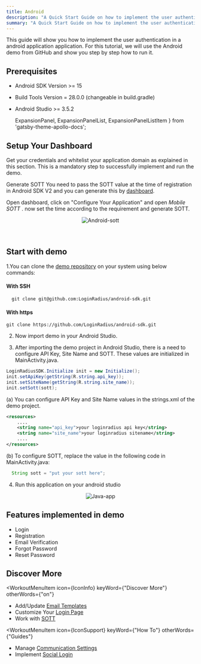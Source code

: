 ```yaml
---
title: Android
description: "A Quick Start Guide on how to implement the user authentication in a android application."
summary: "A Quick Start Guide on how to implement the user authentication in a android application."
---
```


This guide will show you how to implement the user authentication in a android application application. For this tutorial, we will use the Android demo from GitHub and show you step by step how to run it.

## Prerequisites

* Android SDK Version >= 15
* Build Tools Version = 28.0.0 (changeable in build.gradle)
* Android Studio >= 3.5.2

  ExpansionPanel,
  ExpansionPanelList,
  ExpansionPanelListItem
} from 'gatsby-theme-apollo-docs';


## Setup Your Dashboard

Get your credentials and whitelist your application domain as explained in this section. This is a mandatory step to successfully implement and run the demo.

<ExpansionPanel title="Click here to view details">
<Setup />
</ExpansionPanel>


Generate SOTT You need to pass the SOTT value at the time of registration in Android SDK V2 and you can generate this by [dashboard](https://dashboard.loginradius.com/dashboard).

Open dashboard, click on "Configure Your Application" and open *Mobile SOTT* . now set the time according to the requirement and generate SOTT.

<div style="text-align:center">
  <img src="../assets/sott.png" alt="Android-sott" />
</div>
<br></br>


## Start with demo

1.You can clone the [demo repository](https://github.com/LoginRadius/android-sdk) on your system using below commands:

  #### With SSH
  ```
    git clone git@github.com:LoginRadius/android-sdk.git
  ```
  #### With https
  ```
  git clone https://github.com/LoginRadius/android-sdk.git
  ```
2. Now import demo in your Android Studio.

3. After importing the demo project in Android Studio, there is a need to configure API Key, Site Name and SOTT. These values are initialized in MainActivity.java.

```java
LoginRadiusSDK.Initialize init = new Initialize();
init.setApiKey(getString(R.string.api_key));
init.setSiteName(getString(R.string.site_name));
init.setSott(sott);
```
(a) You can configure API Key and Site Name values in the strings.xml of the demo project.
```xml
<resources>
    ....
    <string name="api_key">your loginradius api key</string>
    <string name="site_name">your loginradius sitename</string>
    ....
</resources>
```
(b) To configure SOTT, replace the value in the following code in MainActivity.java:

```java
  String sott = "put your sott here";
```
4. Run this application on your android studio 

<div style="text-align:center">
  <img src="../assets/android.png" alt="Java-app" />
</div>

## Features implemented in demo
- Login 
- Registration 
- Email Verification
- Forgot Password
- Reset Password

## Discover More 


<MenuWrapper>

<WorkoutMenuItem
  icon={IconInfo}
  keyWord={"Discover More"}
  otherWords={"on"}
>

* Add/Update [Email Templates](/howto/manage-email-password-login/)
* Customize Your [Login Page](/howto/authentication-theme/)
* Work with [SOTT](/howto/work-with-sott/)

</WorkoutMenuItem>

<WorkoutMenuItem
  icon={IconSupport}
  keyWord={"How To"}
  otherWords={"Guides"}
>

* Manage [Communication Settings](/howto/manage-communication-settings/)
* Implement [Social Login](/howto/social-login/)

</WorkoutMenuItem>

</MenuWrapper>